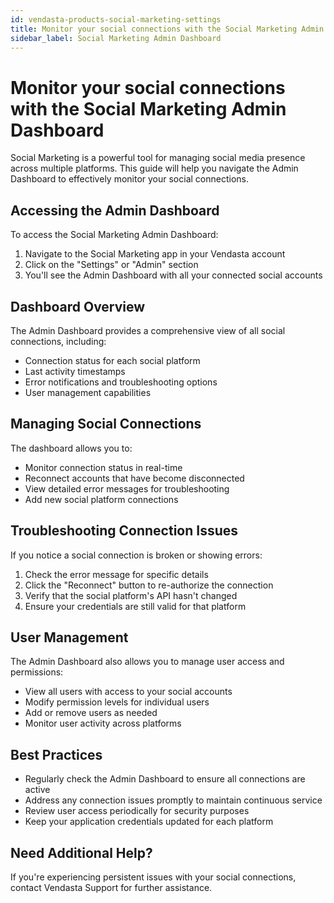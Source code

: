 ```yaml
---
id: vendasta-products-social-marketing-settings
title: Monitor your social connections with the Social Marketing Admin Dashboard
sidebar_label: Social Marketing Admin Dashboard
---
```


# Monitor your social connections with the Social Marketing Admin Dashboard

Social Marketing is a powerful tool for managing social media presence across multiple platforms. This guide will help you navigate the Admin Dashboard to effectively monitor your social connections.

## Accessing the Admin Dashboard

To access the Social Marketing Admin Dashboard:

1. Navigate to the Social Marketing app in your Vendasta account
2. Click on the "Settings" or "Admin" section
3. You'll see the Admin Dashboard with all your connected social accounts

## Dashboard Overview

The Admin Dashboard provides a comprehensive view of all social connections, including:

- Connection status for each social platform
- Last activity timestamps
- Error notifications and troubleshooting options
- User management capabilities

## Managing Social Connections

The dashboard allows you to:

- Monitor connection status in real-time
- Reconnect accounts that have become disconnected
- View detailed error messages for troubleshooting
- Add new social platform connections

## Troubleshooting Connection Issues

If you notice a social connection is broken or showing errors:

1. Check the error message for specific details
2. Click the "Reconnect" button to re-authorize the connection
3. Verify that the social platform's API hasn't changed
4. Ensure your credentials are still valid for that platform

## User Management

The Admin Dashboard also allows you to manage user access and permissions:

- View all users with access to your social accounts
- Modify permission levels for individual users
- Add or remove users as needed
- Monitor user activity across platforms

## Best Practices

- Regularly check the Admin Dashboard to ensure all connections are active
- Address any connection issues promptly to maintain continuous service
- Review user access periodically for security purposes
- Keep your application credentials updated for each platform

## Need Additional Help?

If you're experiencing persistent issues with your social connections, contact Vendasta Support for further assistance.